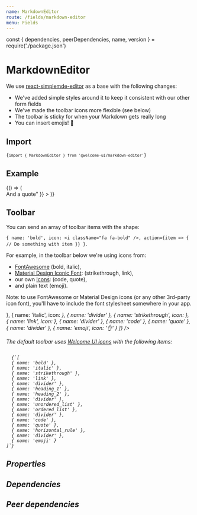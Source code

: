 ```yaml
---
name: MarkdownEditor
route: /fields/markdown-editor
menu: Fields
---
```


const { dependencies, peerDependencies, name, version } = require('./package.json')

# MarkdownEditor

<TagVersion version={version} name={name} />

We use [react-simplemde-editor](https://github.com/RIP21/react-simplemde-editor) as a base with the following changes:

- We've added simple styles around it to keep it consistent with our other form fields
- We've made the toolbar icons more flexible (see below)
- The toolbar is sticky for when your Markdown gets really long
- You can insert emojis! 💃

## Import

<Code>{`import { MarkdownEditor } from '@welcome-ui/markdown-editor'`}</Code>

## Example

<Playground>
  {() => (
    <Form
      initialValues={{
        welcome:
          "# Hi!\n## Look at me!\n\nWe've got some **bold** and *italic* text, a cheeky bit of ~~strikethrough~~, some `inline code` and a [link](https://welcometothejungle.com). We can also do inline images by hand ![Milou](https://fr.tintin.com/images/tintin/persos/images/milou.png 'Milou') as well as:\n\n* Unordered lists\n* Unordered lists\n\n1. Ordered lists\n1. Ordered lists\n\nAnd of course the classics:\n\n```\nA code block\nwith multiple lines\n```\n\n> And a quote"
      }}
    >
      <ConnectedField
        component={MarkdownEditor}
        label="Markdown Editor"
        name="welcome"
        placeholder="Placeholder"
      />
    </Form>
  )}
</Playground>

## Toolbar

You can send an array of toolbar items with the shape:

`{ name: 'bold', icon: <i className="fa fa-bold" />, action={item => { // Do something with item }} }`.

For example, in the toolbar below we're using icons from:

- [FontAwesome](https://fontawesome.com/icons?d=gallery) (bold, italic),
- [Material Design Iconic Font](https://zavoloklom.github.io/material-design-iconic-font/icons.html): (strikethrough, link),
- our own [Icons](/icons): (code, quote),
- and plain text (emoji).

Note: to use FontAwesome or Material Design icons (or any other 3rd-party icon font), you'll have to include the font stylesheet somewhere in your app.

<Playground>
  <Form initialValues={{}}>
    <ConnectedField
      component={MarkdownEditor}
      label="Markdown Editor"
      name="welcome"
      placeholder="Placeholder"
      toolbar={[
        { name: 'bold', icon: <i className="fa fa-bold" /> },
        { name: 'italic', icon: <i className="fa fa-italic" /> },
        { name: 'divider' },
        { name: 'strikethrough', icon: <i className="zmdi zmdi-format-strikethrough-s" /> },
        { name: 'link', icon: <i className="zmdi zmdi-link" /> },
        { name: 'divider' },
        { name: 'code' },
        { name: 'quote' },
        { name: 'divider' },
        { name: 'emoji', icon: '👌' }
      ]}
    />
  </Form>
</Playground>

The default toolbar uses [Welcome UI icons](/components/icon) with the following items:

<Code>
  {`[
  { name: 'bold' },
  { name: 'italic' },
  { name: 'strikethrough' },
  { name: 'link' },
  { name: 'divider' },
  { name: 'heading_1' },
  { name: 'heading_2' },
  { name: 'divider' },
  { name: 'unordered_list' },
  { name: 'ordered_list' },
  { name: 'divider' },
  { name: 'code' },
  { name: 'quote' },
  { name: 'horizontal_rule' },
  { name: 'divider' },
  { name: 'emoji' }
]`}
</Code>

## Properties

<Props of={MarkdownEditor} />

## Dependencies

<Dependencies dependencies={dependencies} />

## Peer dependencies

<Dependencies dependencies={peerDependencies} />
